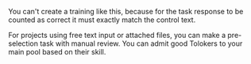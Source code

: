 <Cut title="Can I create training for projects where it is not possible to formulate the correct task response exactly or review it automatically?">

You can't create a training like this, because for the task response to be counted as correct it must exactly match the control text.

For projects using free text input or attached files, you can make a pre-selection task with manual review. You can admit good Tolokers to your main pool based on their skill.

</Cut>